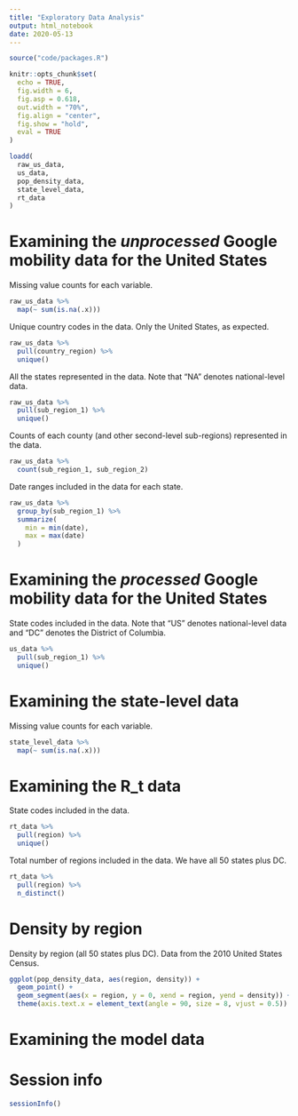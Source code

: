 ```yaml
---
title: "Exploratory Data Analysis"
output: html_notebook
date: 2020-05-13
---
```


```r
source("code/packages.R")

knitr::opts_chunk$set(
  echo = TRUE,
  fig.width = 6,
  fig.asp = 0.618,
  out.width = "70%",
  fig.align = "center",
  fig.show = "hold",
  eval = TRUE
)

loadd(
  raw_us_data,
  us_data,
  pop_density_data,
  state_level_data,
  rt_data
)
```

# Examining the *unprocessed* Google mobility data for the United States

Missing value counts for each variable.
```r
raw_us_data %>%
  map(~ sum(is.na(.x)))
```

Unique country codes in the data. Only the United States, as expected.
```r
raw_us_data %>%
  pull(country_region) %>%
  unique()
```

All the states represented in the data. Note that "NA" denotes national-level
data.
```r
raw_us_data %>%
  pull(sub_region_1) %>%
  unique()
```

Counts of each county (and other second-level sub-regions) represented in the
data.
```r
raw_us_data %>%
  count(sub_region_1, sub_region_2)
```

Date ranges included in the data for each state.
```r
raw_us_data %>%
  group_by(sub_region_1) %>%
  summarize(
    min = min(date),
    max = max(date)
  )
```

# Examining the *processed* Google mobility data for the United States

State codes included in the data. Note that "US" denotes national-level data and
"DC" denotes the District of Columbia.
```r
us_data %>%
  pull(sub_region_1) %>%
  unique()
```

# Examining the state-level data

Missing value counts for each variable.
```r
state_level_data %>%
  map(~ sum(is.na(.x)))
```

<!-- TODO: For some reason GitHub markdown doesn't like equation mode. -->
# Examining the R_t data

State codes included in the data.
```r
rt_data %>%
  pull(region) %>%
  unique()
```

Total number of regions included in the data. We have all 50 states plus DC.
```r
rt_data %>%
  pull(region) %>%
  n_distinct()
```

# Density by region

Density by region (all 50 states plus DC). Data from the 2010 United States
Census.
```r
ggplot(pop_density_data, aes(region, density)) +
  geom_point() +
  geom_segment(aes(x = region, y = 0, xend = region, yend = density)) +
  theme(axis.text.x = element_text(angle = 90, size = 8, vjust = 0.5))
```

# Examining the model data

<!-- TODO -->

# Session info

```r
sessionInfo()
```
